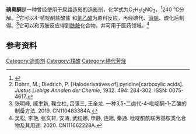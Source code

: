 {{Drugbox
| drug_name = 
| IUPAC_name        = (3,5-Diiodo-4-oxo-1(4''H'')-pyridinyl)acetic acid
| image             = Diodone.svg
| alt               = 
| caption           = 
<!--Clinical data -->
| tradename         = 
| Drugs.com         = 
| MedlinePlus       = 
| pregnancy_AU      = <!-- A / B1 / B2 / B3 / C / D / X -->
| pregnancy_US      = <!-- A / B            / C / D / X -->
| pregnancy_category= 
| legal_AU = <!-- S2, S3, S4, S5, S6, S7, S8, S9 or Unscheduled-->
| legal_CA = <!-- OTC, Rx-only, Schedule I, II, III, IV, V, VI, VII, VIII -->
| legal_UK = <!-- GSL, P, POM, CD, CD Lic, CD POM, CD No Reg POM, CD (Benz) POM, CD (Anab) POM or CD Inv POM -->
| legal_US = <!-- OTC / Rx-only / Schedule I, II, III, IV, V -->
| legal_status      = 
| routes_of_administration = 
<!--Pharmacokinetic data -->
| bioavailability   = 
| protein_bound     = 
| metabolism        = 
| elimination_half-life = 
| excretion         = 
<!--Identifiers -->
| CAS_number = 101-29-1
| CAS_number_Ref = {{cascite|correct|CAS}}
| PubChem           = 9304
| ChemSpiderID      = 8945
| ATCvet            = 
| ATC_prefix        = V08
| ATC_suffix        = AA10
| DrugBank          = DB13568
| KEGG              = DG01178
| synonyms          = Iodopyracet, pelvirinic acid, umbradilic acid 
<!--Chemical data -->
| C=7 | H=5 | I=2 | N=1 | O=3
| smiles = O=C(O)CN/1/C=C(/I)C(=O)C(\I)=C\1
| StdInChI = 1S/C7H5I2NO3/c8-4-1-10(3-6(11)12)2-5(9)7(4)13/h1-2H,3H2,(H,11,12)
| StdInChIKey = PVBALTLWZVEAIO-UHFFFAOYSA-N
}}

'''碘奥酮'''是一种曾经使用于尿路造影的[[造影剂|造影剂]]，化学式为C<sub>7</sub>H<sub>5</sub>I<sub>2</sub>NO<sub>3</sub>，<ref>{{cite journal | vauthors = Wilson DM, Apter JT, Schwartz FD | title = A model for measuring renal blood flow from plasma disappearance of iodopyracet | url = https://archive.org/details/sim_journal-of-applied-physiology_1970-01_28_1/page/79 | journal = Journal of Applied Physiology | volume = 28 | issue = 1 | pages = 79–88 | date = January 1970 | pmid = 5409794 | doi = 10.1007/BF00698048}}</ref>240 °C分解。<ref>Dohrn, M.; Diedrich, P. [Haloderivatives of] pyridine[carboxylic acids]. ''Justus Liebigs Annalen der Chemie'', 1932. 494: 284-302. ISSN: 0075-4617.</ref>它可以4-哌啶酮盐酸盐<!-- CAS 41979-39-9 -->和[[氯乙酸|氯乙酸]]为原料反应，再经碘代、[[消除反应|消除]]、酸化后制得。<ref>张明峰, 戚聿新, 鞠立柱, 吕强三, 王全龙. 一种3,5-二卤代-4-吡啶酮-1-乙酸的制备方法. 2019. CN110483384A.</ref>它可以和芳胺反应得到[[酰胺|酰胺]]化合物，并可用于医药领域。<ref>吴松, 李艳, 张文轩, 安涛, 武红娜, 申静, 连旭, 秦通. 吡啶酮酰联芳基胺类化合物及其用途. 2020. CN111662228A.</ref>

== 参考资料 ==
{{reflist}}

{{造影剂}}

[[Category:造影剂|Category:造影剂]]
[[Category:羧酸|Category:羧酸]]
[[Category:碘代芳烃|Category:碘代芳烃]]